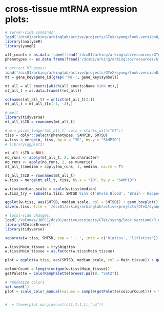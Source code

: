 # cross-tissue mtRNA expression plots:
```r

# server-side commands:
load('/dcs01/arking/arkinglab/active/projects/GTeX/syang/look.version8/R_objects/all_tissuesv8.rds')
library(analyzeR)
library(yangR)

all_counts = as.data.frame(fread('/dcs01/arking/arkinglab/resources/GTeX/v8_GTEx_counts/GTEx_Analysis_2017-06-05_v8_RNASeQCv1.1.9_gene_tpm.gct'))
phenotypes <- as.data.frame(fread('/dcs01/arking/arkinglab/resources/GTeX/dbGaP_GTEx_phs000424.v8.p2/files/GTEx_Analysis_2017-06-05_v8_Annotations_SampleAttributesDS.txt'))

# extract MT genes:
load('/dcs01/arking/arkinglab/active/projects/GTeX/syang/look.version8/R_objects/v8.gene_key.rds')
mt = gene_key$gene_id[grep('^MT-', gene_key$symbol)]

mt_all = all_counts[which(all_counts$Name %in% mt),]
mt_all_t = as.data.frame(t(mt_all))

colnames(mt_all_t) = unlist(mt_all_t[2,])
mt_all_t = mt_all_t[c(-1, -2),]

# melt
library(tidyverse)
mt_all_t$ID = rownames(mt_all_t)

# m = pivot_longer(mt_all_t, cols = starts_with("MT"))
tiss = dplyr::select(phenotypes, SAMPID, SMTSD)
w.tiss = merge(m, tiss, by.x = "ID", by.y = "SAMPID")
# library(ggplot2)

mt_all_t$ID = NULL
no_runs <- apply(mt_all_t, 2, as.character)
no_runs <- apply(no_runs, 2, as.numeric)
mt_all_t$median = apply(no_runs, 1, median, na.rm = T)

mt_all_t$ID = rownames(mt_all_t)
w.tiss = merge(mt_all_t, tiss, by.x = "ID", by.y = "SAMPID")

w.tiss$median_scale = scale(w.tiss$median)
w.tiss_try = subset(w.tiss, SMTSD %in% c('Whole Blood', "Brain - Hippocampus")) 

ggplot(w.tiss, aes(SMTSD, median_scale, col = SMTSD)) + geom_boxplot() + theme_classic() + ylab('Scaled median mtRNA expression') + xlab('Tissue') + theme(axis.text.x = element_text(angle = 45, vjust = 1, hjust=1)) + theme(legend.position = "none")
save(w.tiss, file = '/dcs01/arking/arkinglab/active/projects/GTeX/syang/look.version8/R_objects/scaled_mtRNA.rds')

# local-side changes:
load('/Volumes/JHPCE/dcs01/active/projects/GTeX/syang/look.version8/R_objects/scaled_mtRNA.rds')
library(RColorBrewer)
library(tidyverse)

separate(w.tiss, SMTSD, sep = ' - ', into = c('bigtiss', 'litletiss'))-> try

w.tiss$Main_tissue = try$bigtiss
w.tiss$Main_tissue = as.factor(w.tiss$Main_tissue) 

plot = ggplot(w.tiss, aes(SMTSD, median_scale, col = Main_tissue)) + geom_boxplot() + theme_classic() + ylab('Scaled median mtRNA expression') + xlab('Tissue') + theme(axis.text.x = element_text(angle = 90, vjust = 1, hjust=1)) + theme(legend.position = "none") 

colourCount = length(unique(w.tiss$Main_tissue))
getPalette = colorRampPalette(brewer.pal(8, "Set2"))

# randomize colors
set.seed(1)
plot + scale_color_manual(values = sample(getPalette(colourCount))) + theme(axis.text=element_text(size=10), axis.title=element_text(size=12))


#  + theme(plot.margin=unit(c(1,1,1,1),"cm"))
```